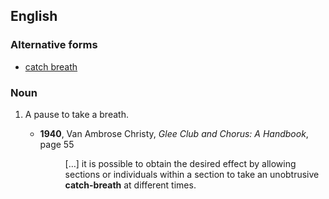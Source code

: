 ==English==

===Alternative forms===
* [[catch breath]]

===Noun===
{{en-noun|head=[[catch]]-[[breath]]}}

# {{context|drama|singing|lang=en}} A pause to take a breath.
#* '''1940''', Van Ambrose Christy, ''Glee Club and Chorus: A Handbook'', page 55
#*: […] it is possible to obtain the desired effect by allowing sections or individuals within a section to take an unobtrusive '''catch-breath''' at different times.